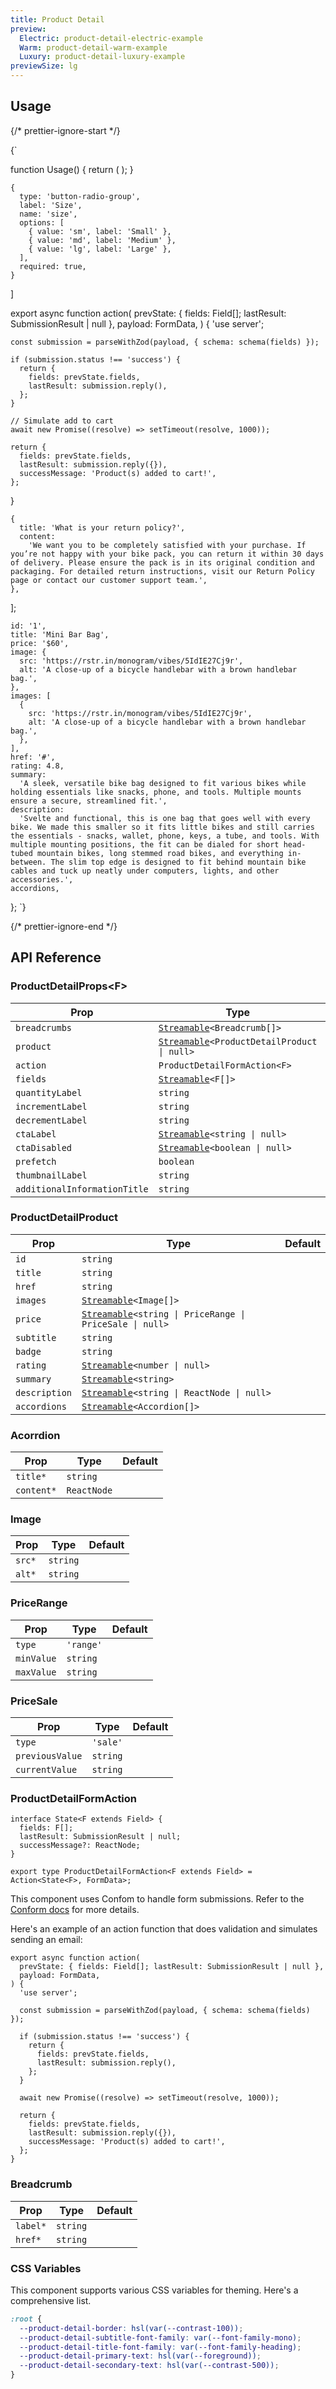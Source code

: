 ```yaml
---
title: Product Detail
preview:
  Electric: product-detail-electric-example
  Warm: product-detail-warm-example
  Luxury: product-detail-luxury-example
previewSize: lg
---
```


## Usage

{/* prettier-ignore-start */}

<CodeBlock lang="ts">{`

function Usage() {
    return (
      <ProductDetail
        action={action}
        breadcrumbs={breadcrumbs}
        fields={fieldsPromise}
        product={product}
      />
    );
}

    {
      type: 'button-radio-group',
      label: 'Size',
      name: 'size',
      options: [
        { value: 'sm', label: 'Small' },
        { value: 'md', label: 'Medium' },
        { value: 'lg', label: 'Large' },
      ],
      required: true,
    }
] 


export async function action(
   prevState: { fields: Field[]; lastResult: SubmissionResult | null },
   payload: FormData,
) {
    'use server';

    const submission = parseWithZod(payload, { schema: schema(fields) });

    if (submission.status !== 'success') {
      return {
        fields: prevState.fields,
        lastResult: submission.reply(),
      };
    }

    // Simulate add to cart
    await new Promise((resolve) => setTimeout(resolve, 1000));

    return {
      fields: prevState.fields,
      lastResult: submission.reply({}),
      successMessage: 'Product(s) added to cart!',
    };
}

    {
      title: 'What is your return policy?',
      content:
        'We want you to be completely satisfied with your purchase. If you’re not happy with your bike pack, you can return it within 30 days of delivery. Please ensure the pack is in its original condition and packaging. For detailed return instructions, visit our Return Policy page or contact our customer support team.',
    },
];

    id: '1',
    title: 'Mini Bar Bag',
    price: '$60',
    image: {
      src: 'https://rstr.in/monogram/vibes/5IdIE27Cj9r',
      alt: 'A close-up of a bicycle handlebar with a brown handlebar bag.',
    },
    images: [
      {
        src: 'https://rstr.in/monogram/vibes/5IdIE27Cj9r',
        alt: 'A close-up of a bicycle handlebar with a brown handlebar bag.',
      },
    ],
    href: '#',
    rating: 4.8,
    summary:
      'A sleek, versatile bike bag designed to fit various bikes while holding essentials like snacks, phone, and tools. Multiple mounts ensure a secure, streamlined fit.',
    description:
      'Svelte and functional, this is one bag that goes well with every bike. We made this smaller so it fits little bikes and still carries the essentials - snacks, wallet, phone, keys, a tube, and tools. With multiple mounting positions, the fit can be dialed for short head-tubed mountain bikes, long stemmed road bikes, and everything in-between. The slim top edge is designed to fit behind mountain bike cables and tuck up neatly under computers, lights, and other accessories.',
    accordions,
};
`}
</CodeBlock>

{/* prettier-ignore-end */}

## API Reference

### ProductDetailProps\<F\>

| Prop                         | Type                                                                                                                      | Default |
| ---------------------------- | ------------------------------------------------------------------------------------------------------------------------- | ------- |
| `breadcrumbs`                | [`Streamable`](/docs/soul/streamable)`<Breadcrumb[]>` <Tooltip content="See Breadcrumb below"/>                           |         |
| `product`                    | [`Streamable`](/docs/soul/streamable)`<ProductDetailProduct \| null>` <Tooltip content="See ProductDetailProduct below"/> |         |
| `action`                     | `ProductDetailFormAction<F>`                                                                                              |         |
| `fields`                     | [`Streamable`](/docs/soul/streamable)`<F[]>`                                                                              |         |
| `quantityLabel`              | `string`                                                                                                                  |         |
| `incrementLabel`             | `string`                                                                                                                  |         |
| `decrementLabel`             | `string`                                                                                                                  |         |
| `ctaLabel`                   | [`Streamable`](/docs/soul/streamable)`<string \| null>`                                                                   |         |
| `ctaDisabled`                | [`Streamable`](/docs/soul/streamable)`<boolean \| null>`                                                                  |         |
| `prefetch`                   | `boolean`                                                                                                                 |         |
| `thumbnailLabel`             | `string`                                                                                                                  |         |
| `additionalInformationTitle` | `string`                                                                                                                  |         |

### ProductDetailProduct

| Prop          | Type                                                                                                                          | Default |
| ------------- | ----------------------------------------------------------------------------------------------------------------------------- | ------- |
| `id`          | `string`                                                                                                                      |         |
| `title`       | `string`                                                                                                                      |         |
| `href`        | `string`                                                                                                                      |         |
| `images`      | [`Streamable`](/docs/soul/streamable)`<Image[]>` <Tooltip content="See Image below"/>                                         |         |
| `price`       | [`Streamable`](/docs/soul/streamable)`<string \| PriceRange \| PriceSale \| null>` <Tooltip content="See price types below"/> |         |
| `subtitle`    | `string`                                                                                                                      |         |
| `badge`       | `string`                                                                                                                      |         |
| `rating`      | [`Streamable`](/docs/soul/streamable)`<number \| null>`                                                                       |         |
| `summary`     | [`Streamable`](/docs/soul/streamable)`<string>`                                                                               |         |
| `description` | [`Streamable`](/docs/soul/streamable)`<string \| ReactNode \| null>`                                                          |         |
| `accordions`  | [`Streamable`](/docs/soul/streamable)`<Accordion[]>` <Tooltip content="See Accordion below"/>                                 |         |

### Acorrdion

| Prop       | Type        | Default |
| ---------- | ----------- | ------- |
| `title*`   | `string`    |         |
| `content*` | `ReactNode` |         |

### Image

| Prop   | Type     | Default |
| ------ | -------- | ------- |
| `src*` | `string` |         |
| `alt*` | `string` |         |

### PriceRange

| Prop       | Type      | Default |
| ---------- | --------- | ------- |
| `type`     | `'range'` |         |
| `minValue` | `string`  |         |
| `maxValue` | `string`  |         |

### PriceSale

| Prop            | Type     | Default |
| --------------- | -------- | ------- |
| `type`          | `'sale'` |         |
| `previousValue` | `string` |         |
| `currentValue`  | `string` |         |

### ProductDetailFormAction

```tsx
interface State<F extends Field> {
  fields: F[];
  lastResult: SubmissionResult | null;
  successMessage?: ReactNode;
}

export type ProductDetailFormAction<F extends Field> = Action<State<F>, FormData>;
```

This component uses Confom to handle form submissions. Refer to the [Conform docs](https://conform.guide/) for more details.

Here's an example of an action function that does validation and simulates sending an email:

```tsx
export async function action(
  prevState: { fields: Field[]; lastResult: SubmissionResult | null },
  payload: FormData,
) {
  'use server';

  const submission = parseWithZod(payload, { schema: schema(fields) });

  if (submission.status !== 'success') {
    return {
      fields: prevState.fields,
      lastResult: submission.reply(),
    };
  }

  await new Promise((resolve) => setTimeout(resolve, 1000));

  return {
    fields: prevState.fields,
    lastResult: submission.reply({}),
    successMessage: 'Product(s) added to cart!',
  };
}
```

### Breadcrumb

| Prop     | Type     | Default |
| -------- | -------- | ------- |
| `label*` | `string` |         |
| `href*`  | `string` |         |

### CSS Variables

This component supports various CSS variables for theming. Here's a comprehensive list.

```css
:root {
  --product-detail-border: hsl(var(--contrast-100));
  --product-detail-subtitle-font-family: var(--font-family-mono);
  --product-detail-title-font-family: var(--font-family-heading);
  --product-detail-primary-text: hsl(var(--foreground));
  --product-detail-secondary-text: hsl(var(--contrast-500));
}
```
